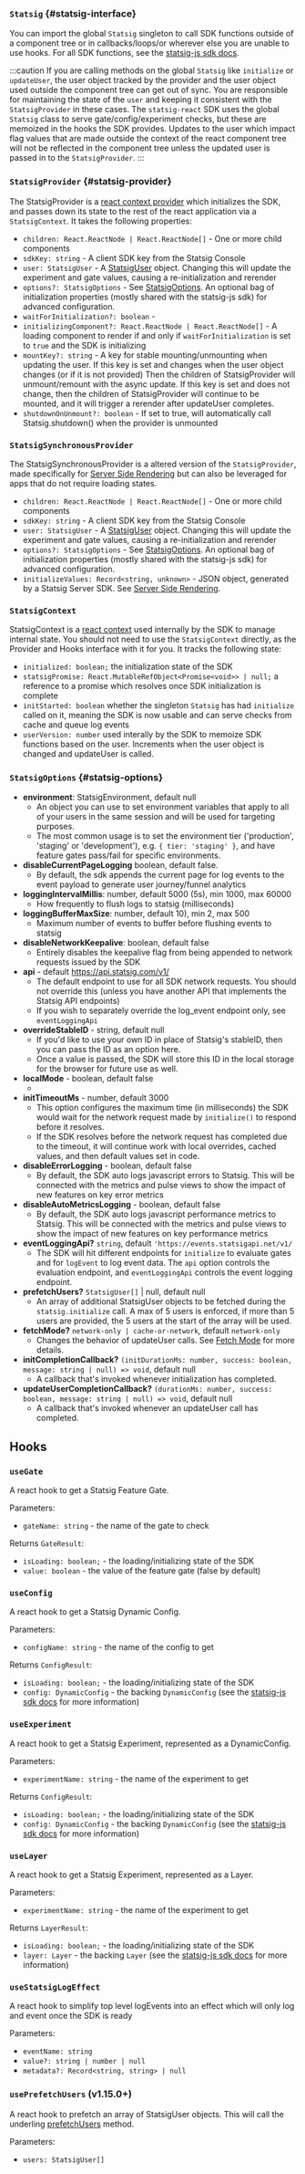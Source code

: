 
### `Statsig` {#statsig-interface}

You can import the global `Statsig` singleton to call SDK functions outside of a component tree or in callbacks/loops/or wherever else you are unable to use hooks. For all SDK functions, see the [statsig-js sdk docs](/client/jsClientSDK).

:::caution
If you are calling methods on the global `Statsig` like `initialize` or `updateUser`, the user object tracked by the provider and the user object used outside the component tree can get out of sync. You are responsible for maintaining the state of the `user` and keeping it consistent with the `StatsigProvider` in these cases. The `statsig-react` SDK uses the global `Statsig` class to serve gate/config/experiment checks, but these are memoized in the hooks the SDK provides. Updates to the user which impact flag values that are made outside the context of the react component tree will not be reflected in the component tree unless the updated user is passed in to the `StatsigProvider`.
:::

### `StatsigProvider` {#statsig-provider}

The StatsigProvider is a [react context provider](https://reactjs.org/docs/context.html#contextprovider) which initializes the SDK, and passes down its state to the rest of the react application via a `StatsigContext`. It takes the following properties:

- `children: React.ReactNode | React.ReactNode[]` - One or more child components
- `sdkKey: string` - A client SDK key from the Statsig Console
- `user: StatsigUser` - A [StatsigUser](/client/concepts/user) object. Changing this will update the experiment and gate values, causing a re-initialization and rerender
- `options?: StatsigOptions` - See [StatsigOptions](/client/reactSDK#statsig-options). An optional bag of initialization properties (mostly shared with the statsig-js sdk) for advanced configuration.
- `waitForInitialization?: boolean` -
- `initializingComponent?: React.ReactNode | React.ReactNode[]` - A loading component to render if and only if `waitForInitialization` is set to `true` and the SDK is initializing
- `mountKey?: string` - A key for stable mounting/unmounting when updating the user. If this key is set and changes when the user object changes (or if it is not provided) Then the children of StatsigProvider will unmount/remount with the async update. If this key is set and does not change, then the children of StatsigProvider will continue to be mounted, and it will trigger a rerender after updateUser completes.
- `shutdownOnUnmount?: boolean` - If set to true, will automatically call Statsig.shutdown() when the provider is unmounted

### `StatsigSynchronousProvider`

The StatsigSynchronousProvider is a altered version of the `StatsigProvider`, made specifically for [Server Side Rendering](#ssr) but can
also be leveraged for apps that do not require loading states.

- `children: React.ReactNode | React.ReactNode[]` - One or more child components
- `sdkKey: string` - A client SDK key from the Statsig Console
- `user: StatsigUser` - A [StatsigUser](/client/concepts/user) object. Changing this will update the experiment and gate values, causing a re-initialization and rerender
- `options?: StatsigOptions` - See [StatsigOptions](/client/reactSDK#statsig-options). An optional bag of initialization properties (mostly shared with the statsig-js sdk) for advanced configuration.
- `initializeValues: Record<string, unknown>` - JSON object, generated by a Statsig Server SDK. See [Server Side Rendering](#ssr).

### `StatsigContext`

StatsigContext is a [react context](https://reactjs.org/docs/context.html) used internally by the SDK to manage internal state. You should not need to use the `StatsigContext` directly, as the Provider and Hooks interface with it for you. It tracks the following state:

- `initialized: boolean;` the initialization state of the SDK
- `statsigPromise: React.MutableRefObject<Promise<void>> | null;` a reference to a promise which resolves once SDK initialization is complete
- `initStarted: boolean` whether the singleton `Statsig` has had `initialize` called on it, meaning the SDK is now usable and can serve checks from cache and queue log events
- `userVersion: number` used interally by the SDK to memoize SDK functions based on the user. Increments when the user object is changed and updateUser is called.

### `StatsigOptions` {#statsig-options}

- **environment**: StatsigEnvironment, default null
  - An object you can use to set environment variables that apply to all of your users in the same session and will be used for targeting purposes.
  - The most common usage is to set the environment tier ('production', 'staging' or 'development'), e.g. `{ tier: 'staging' }`, and have feature gates pass/fail for specific environments.
- **disableCurrentPageLogging** boolean, default false.
  - By default, the sdk appends the current page for log events to the event payload to generate user journey/funnel analytics
- **loggingIntervalMillis**: number, default 5000 (5s), min 1000, max 60000
  - How frequently to flush logs to statsig (milliseconds)
- **loggingBufferMaxSize**: number, default 10), min 2, max 500
  - Maximum number of events to buffer before flushing events to statsig
- **disableNetworkKeepalive**: boolean, default false
  - Entirely disables the keepalive flag from being appended to network requests issued by the SDK
- **api** - default https://api.statsig.com/v1/
  - The default endpoint to use for all SDK network requests. You should not override this (unless you have another API that implements the Statsig API endpoints)
  - If you wish to separately override the log_event endpoint only, see `eventLoggingApi`
- **overrideStableID** - string, default null
  - If you'd like to use your own ID in place of Statsig's stableID, then you can pass the ID as an option here.
  - Once a value is passed, the SDK will store this ID in the local storage for the browser for future use as well.
- **localMode** - boolean, default false
    - <LocalModeSnippet type="client" />
- **initTimeoutMs** - number, default 3000
  - This option configures the maximum time (in milliseconds) the SDK would wait for the network request made by `initialize()` to respond before it resolves.
  - If the SDK resolves before the network request has completed due to the timeout, it will continue work with local overrides, cached values, and then default values set in code.
- **disableErrorLogging** - boolean, default false
  - By default, the SDK auto logs javascript errors to Statsig. This will be connected with the metrics and pulse views to show the impact of new features on key error metrics
- **disableAutoMetricsLogging** - boolean, default false
  - By default, the SDK auto logs javascript performance metrics to Statsig. This will be connected with the metrics and pulse views to show the impact of new features on key performance metrics
- **eventLoggingApi?** `string`, default `'https://events.statsigapi.net/v1/`
  - The SDK will hit different endpoints for `initialize` to evaluate gates and for `logEvent` to log event data. The `api` option controls the evaluation endpoint, and `eventLoggingApi` controls the event logging endpoint.
- **prefetchUsers?** `StatsigUser[]` | null, default null
  - An array of additional StatsigUser objects to be fetched during the `statsig.initialize` call. A max of 5 users is enforced, if more than 5 users are provided, the 5 users at the start of the array will be used.
- **fetchMode?** `network-only | cache-or-network`, default `network-only`
  - Changes the behavior of updateUser calls. See [Fetch Mode](#fetch-mode-) for more details.
- **initCompletionCallback?** `(initDurationMs: number, success: boolean, message: string | null) => void`, default null
  - A callback that's invoked whenever initialization has completed.
- **updateUserCompletionCallback?** `(durationMs: number, success: boolean, message: string | null) => void`, default null
  - A callback that's invoked whenever an updateUser call has completed.

## Hooks

### `useGate`

A react hook to get a Statsig Feature Gate.

Parameters:

- `gateName: string` - the name of the gate to check

Returns `GateResult`:

- `isLoading: boolean;` - the loading/initializing state of the SDK
- `value: boolean` - the value of the feature gate (false by default)

### `useConfig`

A react hook to get a Statsig Dynamic Config.

Parameters:

- `configName: string` - the name of the config to get

Returns `ConfigResult`:

- `isLoading: boolean;` - the loading/initializing state of the SDK
- `config: DynamicConfig` - the backing `DynamicConfig` (see the [statsig-js sdk docs](/client/jsClientSDK) for more information)

### `useExperiment`

A react hook to get a Statsig Experiment, represented as a DynamicConfig.

Parameters:

- `experimentName: string` - the name of the experiment to get

Returns `ConfigResult`:

- `isLoading: boolean;` - the loading/initializing state of the SDK
- `config: DynamicConfig` - the backing `DynamicConfig` (see the [statsig-js sdk docs](/client/jsClientSDK) for more information)

### `useLayer`

A react hook to get a Statsig Experiment, represented as a Layer.

Parameters:

- `experimentName: string` - the name of the experiment to get

Returns `LayerResult`:

- `isLoading: boolean;` - the loading/initializing state of the SDK
- `layer: Layer` - the backing `Layer` (see the [statsig-js sdk docs](/client/jsClientSDK) for more information)

### `useStatsigLogEffect`

A react hook to simplify top level logEvents into an effect which will only log and event once the SDK is ready

Parameters:

- `eventName: string`
- `value?: string | number | null`
- `metadata?: Record<string, string> | null`

### `usePrefetchUsers` (v1.15.0+)

A react hook to prefetch an array of StatsigUser objects. This will call the underling [prefetchUsers](/client/jsClientSDK#prefetching-users-directly) method.

Parameters:

- `users: StatsigUser[]`
